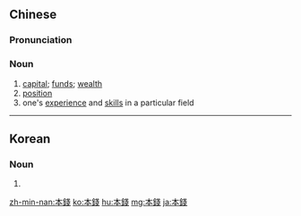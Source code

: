 {{also|本钱}}
==Chinese==
{{zh-forms|s=本钱}}

===Pronunciation===
{{zh-pron
|m=běnqián,tl=y
|c=bun2 cin4
|mn=pún-chîⁿ
|h=pfs=pún-chhièn
|cat=n
}}

===Noun===
{{zh-noun}}

# [[capital]]; [[funds]]; [[wealth]]
# [[position]]
# one's [[experience]] and [[skill]]s in a particular field

{{zh-cat|Advanced}}

----

==Korean==
{{ko-hanjatab}}

===Noun===
{{ko-noun|hj|hangeul=본전}}

# {{hanja form of|본전|???}}

[[zh-min-nan:本錢]]
[[ko:本錢]]
[[hu:本錢]]
[[mg:本錢]]
[[ja:本錢]]